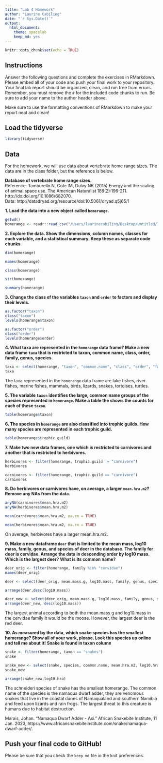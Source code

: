```yaml
---
title: "Lab 4 Homework"
author: "Laurine Cabiling"
date: "`r Sys.Date()`"
output:
  html_document: 
    theme: spacelab
    keep_md: yes
---
```


```r
knitr::opts_chunk$set(echo = TRUE)
```

## Instructions
Answer the following questions and complete the exercises in RMarkdown. Please embed all of your code and push your final work to your repository. Your final lab report should be organized, clean, and run free from errors. Remember, you must remove the `#` for the included code chunks to run. Be sure to add your name to the author header above.  

Make sure to use the formatting conventions of RMarkdown to make your report neat and clean!  

## Load the tidyverse
```r
library(tidyverse)
```

## Data
For the homework, we will use data about vertebrate home range sizes. The data are in the class folder, but the reference is below.  

**Database of vertebrate home range sizes.**  
Reference: Tamburello N, Cote IM, Dulvy NK (2015) Energy and the scaling of animal space use. The American Naturalist 186(2):196-211. http://dx.doi.org/10.1086/682070.  
Data: http://datadryad.org/resource/doi:10.5061/dryad.q5j65/1  

**1. Load the data into a new object called `homerange`.**
```r
getwd()
homerange <- readr::read_csv("/Users/laurinecabiling/Desktop/Untitled/lab4/data/Tamburelloetal_HomeRangeDatabase.csv")
```

**2. Explore the data. Show the dimensions, column names, classes for each variable, and a statistical summary. Keep these as separate code chunks.**  
```r
dim(homerange)
```
```r
names(homerange)
```
```r
class(homerange)
```

```r
str(homerange)
```

```r
summary(homerange)
```

**3. Change the class of the variables `taxon` and `order` to factors and display their levels.**  
```r
as.factor("taxon")
class("taxon")
levels(homerange$taxon)
```
```r
as.factor("order")
class("order")
levels(homerange$order)
```

**4. What taxa are represented in the `homerange` data frame? Make a new data frame `taxa` that is restricted to taxon, common name, class, order, family, genus, species.**  
```r
taxa <- select(homerange, "taxon", "common.name", "class", "order", "family", "genus", "species")
taxa
```
The taxa represented in the `homerange` data frame are lake fishes, river fishes, marine fishes, mammals, birds, lizards, snakes, tortoises, turtles. 

**5. The variable `taxon` identifies the large, common name groups of the species represented in `homerange`. Make a table the shows the counts for each of these `taxon`.**  
```r
table(homerange$taxon)
```

**6. The species in `homerange` are also classified into trophic guilds. How many species are represented in each trophic guild.**  
```r
table(homerange$trophic.guild)
```

**7. Make two new data frames, one which is restricted to carnivores and another that is restricted to herbivores.**  
```r
herbivores <- filter(homerange, trophic.guild != "carnivore")
herbivores
```
```r
carnivores <- filter(homerange, trophic.guild == "carnivore")
carnivores
```

**8. Do herbivores or carnivores have, on average, a larger `mean.hra.m2`? Remove any NAs from the data.**  
```r
anyNA(carnivores$mean.hra.m2)
anyNA(herbivores$mean.hra.m2)
```

```r
mean(carnivores$mean.hra.m2, na.rm = TRUE)
```
```r
mean(herbivores$mean.hra.m2, na.rm = TRUE)
```
On average, herbivores have a larger mean.hra.m2.

**9. Make a new dataframe `deer` that is limited to the mean mass, log10 mass, family, genus, and species of deer in the database. The family for deer is cervidae. Arrange the data in descending order by log10 mass. Which is the largest deer? What is its common name?**  
```r
deer_orig <- filter(homerange, family %in% "cervidae")
names(deer_orig)
```
```r
deer <- select(deer_orig, mean.mass.g, log10.mass, family, genus, species)
```
```r
arrange(deer,desc(log10.mass))
```
```r
deer_new <- select(deer_orig, mean.mass.g, log10.mass, family, genus, species, common.name)
arrange(deer_new, desc(log10.mass))
```
The largest animal according to both the mean.mass.g and log10.mass in the cervidae family it would be the moose. However, the largest deer is the red deer. 

**10. As measured by the data, which snake species has the smallest homerange? Show all of your work, please. Look this species up online and tell me about it!** **Snake is found in taxon column**    
```r
snake <- filter(homerange, taxon == "snakes")
snake
```
```r
snake_new <- select(snake, species, common.name, mean.hra.m2, log10.hra)
snake_new
```
```r
arrange(snake_new,log10.hra)
```
The schneideri species of snake has the smallest homerange. The common name of the species is the namaqua dwarf adder, they are venomous snakes that live in the coastal dunes of Namaqualand and southern Namibia and feed upon lizards and rain frogs. The largest threat to this creature is humans due to habitat destruction.

Marais, Johan. “Namaqua Dwarf Adder - Asi.” African Snakebite Institute, 11 Jan. 2023, https://www.africansnakebiteinstitute.com/snake/namaqua-dwarf-adder/. 


## Push your final code to GitHub!
Please be sure that you check the `keep md` file in the knit preferences.   